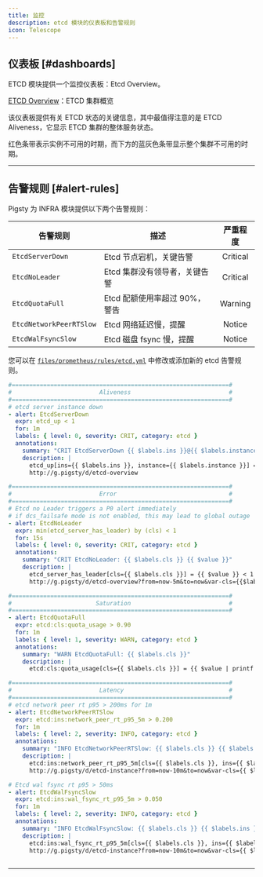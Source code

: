 ```yaml
---
title: 监控
description: etcd 模块的仪表板和告警规则
icon: Telescope
---
```



## 仪表板 [#dashboards]

ETCD 模块提供一个监控仪表板：Etcd Overview。

[ETCD Overview](https://demo.pigsty.cc/d/etcd-overview)：ETCD 集群概览

该仪表板提供有关 ETCD 状态的关键信息，其中最值得注意的是 ETCD Aliveness，它显示 ETCD 集群的整体服务状态。

红色条带表示实例不可用的时期，而下方的蓝灰色条带显示整个集群不可用的时期。



------

## 告警规则 [#alert-rules]

Pigsty 为 INFRA 模块提供以下两个告警规则：

| 告警规则              | 描述                                | 严重程度 |
|-------------------------|--------------------------------------------|:--------:|
| `EtcdServerDown`        | Etcd 节点宕机，关键告警             | Critical |
| `EtcdNoLeader`          | Etcd 集群没有领导者，关键告警 | Critical |
| `EtcdQuotaFull`         | Etcd 配额使用率超过 90%，警告      | Warning  |
| `EtcdNetworkPeerRTSlow` | Etcd 网络延迟慢，提醒       | Notice   |
| `EtcdWalFsyncSlow`      | Etcd 磁盘 fsync 慢，提醒            | Notice   |

您可以在 [`files/prometheus/rules/etcd.yml`](https://github.com/pgsty/pigsty/blob/main/files/prometheus/rules/etcd.yml) 中修改或添加新的 etcd 告警规则。

```yaml
#==============================================================#
#                         Aliveness                            #
#==============================================================#
# etcd server instance down
- alert: EtcdServerDown
  expr: etcd_up < 1
  for: 1m
  labels: { level: 0, severity: CRIT, category: etcd }
  annotations:
    summary: "CRIT EtcdServerDown {{ $labels.ins }}@{{ $labels.instance }}"
    description: |
      etcd_up[ins={{ $labels.ins }}, instance={{ $labels.instance }}] = {{ $value }} < 1
      http://g.pigsty/d/etcd-overview      

#==============================================================#
#                         Error                                #
#==============================================================#
# Etcd no Leader triggers a P0 alert immediately
# if dcs_failsafe mode is not enabled, this may lead to global outage
- alert: EtcdNoLeader
  expr: min(etcd_server_has_leader) by (cls) < 1
  for: 15s
  labels: { level: 0, severity: CRIT, category: etcd }
  annotations:
    summary: "CRIT EtcdNoLeader: {{ $labels.cls }} {{ $value }}"
    description: |
      etcd_server_has_leader[cls={{ $labels.cls }}] = {{ $value }} < 1
      http://g.pigsty/d/etcd-overview?from=now-5m&to=now&var-cls={{$labels.cls}}      

#==============================================================#
#                        Saturation                            #
#==============================================================#
- alert: EtcdQuotaFull
  expr: etcd:cls:quota_usage > 0.90
  for: 1m
  labels: { level: 1, severity: WARN, category: etcd }
  annotations:
    summary: "WARN EtcdQuotaFull: {{ $labels.cls }}"
    description: |
      etcd:cls:quota_usage[cls={{ $labels.cls }}] = {{ $value | printf "%.3f" }} > 90%      

#==============================================================#
#                         Latency                              #
#==============================================================#
# etcd network peer rt p95 > 200ms for 1m
- alert: EtcdNetworkPeerRTSlow
  expr: etcd:ins:network_peer_rt_p95_5m > 0.200
  for: 1m
  labels: { level: 2, severity: INFO, category: etcd }
  annotations:
    summary: "INFO EtcdNetworkPeerRTSlow: {{ $labels.cls }} {{ $labels.ins }}"
    description: |
      etcd:ins:network_peer_rt_p95_5m[cls={{ $labels.cls }}, ins={{ $labels.ins }}] = {{ $value }} > 200ms
      http://g.pigsty/d/etcd-instance?from=now-10m&to=now&var-cls={{ $labels.cls }}      

# Etcd wal fsync rt p95 > 50ms
- alert: EtcdWalFsyncSlow
  expr: etcd:ins:wal_fsync_rt_p95_5m > 0.050
  for: 1m
  labels: { level: 2, severity: INFO, category: etcd }
  annotations:
    summary: "INFO EtcdWalFsyncSlow: {{ $labels.cls }} {{ $labels.ins }}"
    description: |
      etcd:ins:wal_fsync_rt_p95_5m[cls={{ $labels.cls }}, ins={{ $labels.ins }}] = {{ $value }} > 50ms
      http://g.pigsty/d/etcd-instance?from=now-10m&to=now&var-cls={{ $labels.cls }}
 
```

------